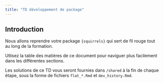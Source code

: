 ```yaml
---
title: "TD développement de package"
---
```


## Introduction

Nous allons reprendre votre package `{squirrels}` qui sert de fil rouge tout au long de la formation.

Utlisez la table des matières de ce document pour naviguer plus facilement dans les différentes sections.

Les solutions de ce TD vous seront fournies dans `/shared` à la fin de chaque étape, sous la forme de fichiers `flat_*.Rmd` et `dev_history.Rmd`.
